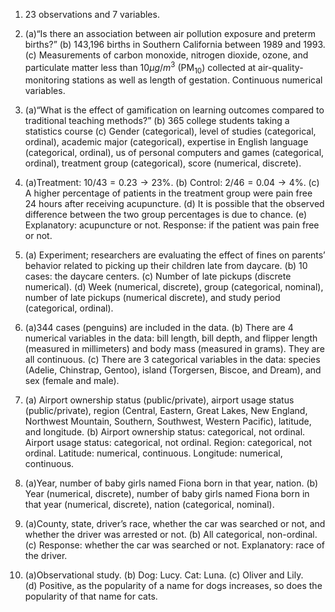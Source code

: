 1. 23 observations and 7 variables.

1. \(a)"Is there an association between air pollution exposure and preterm births?" (b) 143,196 births in Southern California between 1989 and 1993. (c) Measurements of carbon monoxide, nitrogen dioxide, ozone, and particulate matter less than 10$\mu g/m^3$ (PM$_{10}$) collected at air-quality-monitoring stations as well as length of gestation. Continuous numerical variables.

1. \(a)"What is the effect of gamification on learning outcomes compared to traditional teaching methods?" (b) 365 college students taking a statistics course (c) Gender (categorical), level of studies (categorical, ordinal), academic major (categorical), expertise in English language (categorical, ordinal), us of personal computers and games (categorical, ordinal), treatment group (categorical), score (numerical, discrete).

1. \(a)Treatment: $10/43 = 0.23 \rightarrow 23\%$. (b) Control: $2/46 = 0.04 \rightarrow 4\%$. (c) A higher percentage of patients in the treatment group were pain free 24 hours after receiving acupuncture. (d) It is possible that the observed difference between the two group percentages is due to chance. (e) Explanatory: acupuncture or not. Response: if the patient was pain free or not.

1. \(a) Experiment; researchers are evaluating the effect of fines on parents' behavior related to picking up their children late from daycare. (b) 10 cases: the daycare centers. (c) Number of late pickups (discrete numerical). (d) Week (numerical, discrete), group (categorical, nominal), number of late pickups (numerical discrete), and study period (categorical, ordinal).

1. \(a)344 cases (penguins) are included in the data. (b) There are 4 numerical variables in the data: bill length, bill depth, and flipper length (measured in millimeters) and body mass (measured in grams). They are all continuous. (c) There are 3 categorical variables in the data: species (Adelie, Chinstrap, Gentoo), island (Torgersen, Biscoe, and Dream), and sex (female and male).

1. \(a) Airport ownership status (public/private), airport usage status (public/private), region (Central, Eastern, Great Lakes, New England, Northwest Mountain, Southern, Southwest, Western Pacific), latitude, and longitude. (b) Airport ownership status: categorical, not ordinal. Airport usage status: categorical, not ordinal. Region: categorical, not ordinal. Latitude: numerical, continuous. Longitude: numerical, continuous.

1. \(a)Year, number of baby girls named Fiona born in that year, nation. (b) Year (numerical, discrete), number of baby girls named Fiona born in that year (numerical, discrete), nation (categorical, nominal).

1. \(a)County, state, driver's race, whether the car was searched or not, and whether the driver was arrested or not. (b) All categorical, non-ordinal. (c) Response: whether the car was searched or not. Explanatory: race of the driver.

1. \(a)Observational study. (b) Dog: Lucy. Cat: Luna. (c) Oliver and Lily. (d) Positive, as the popularity of a name for dogs increases, so does the popularity of that name for cats.
